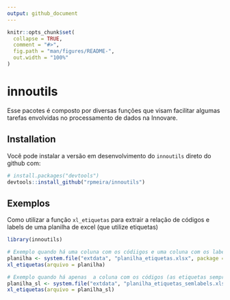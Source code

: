 ```yaml
---
output: github_document
---
```


<!-- README.md is generated from README.Rmd. Please edit that file -->

```r
knitr::opts_chunk$set(
  collapse = TRUE,
  comment = "#>",
  fig.path = "man/figures/README-",
  out.width = "100%"
)
```

# innoutils

<!-- badges: start -->
<!-- badges: end -->

Esse pacotes é composto por diversas funções que visam facilitar algumas tarefas envolvidas no processamento de dados na Innovare.

## Installation

Você pode instalar a versão em desenvolvimento do `innoutils` direto do github com:

``` r
# install.packages("devtools")
devtools::install_github("rpmeira/innoutils")
```

## Exemplos

Como utilizar a função `xl_etiquetas` para extrair a relação de códigos e labels de uma planilha de excel (que utilize etiquetas)

```r
library(innoutils)

# Exemplo quando há uma coluna com os códiigos e uma coluna com os labels
planilha <- system.file("extdata", "planilha_etiquetas.xlsx", package = "innoutils")
xl_etiquetas(arquivo = planilha)

# Exemplo quando há apenas  a coluna com os códigos (as etiquetas sempre ficam nessa mesma coluna, em cima dos seus respectivos cógios)
planilha_sl <- system.file("extdata", "planilha_etiquetas_semlabels.xlsx", package = "innoutils")
xl_etiquetas(arquivo = planilha_sl)
```

